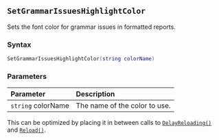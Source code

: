 ::: {.minipage data-latex="{\textwidth}"}
## `SetGrammarIssuesHighlightColor`

Sets the font color for grammar issues in formatted reports.

### Syntax {-}

``` .lua
SetGrammarIssuesHighlightColor(string colorName)
```

### Parameters {-}

**Parameter** | **Description**
| :-- | :-- |
| `string` colorName | The name of the color to use. |

:::: {.tipsection data-latex=""}
This can be optimized by placing it in between calls to [`DelayReloading()`](#standard-delayreloading) and [`Reload()`](#standard-reload).
::::
:::
